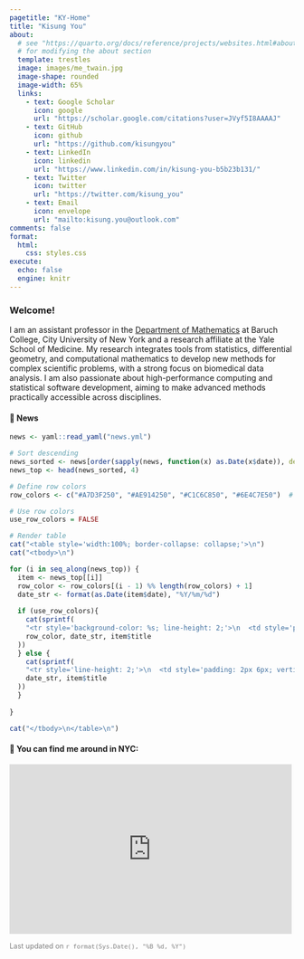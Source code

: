 ```yaml
---
pagetitle: "KY-Home"
title: "Kisung You"
about:
  # see "https://quarto.org/docs/reference/projects/websites.html#about"
  # for modifying the about section
  template: trestles
  image: images/me_twain.jpg
  image-shape: rounded
  image-width: 65%
  links:
    - text: Google Scholar
      icon: google
      url: "https://scholar.google.com/citations?user=JVyf5I8AAAAJ"
    - text: GitHub
      icon: github
      url: "https://github.com/kisungyou"
    - text: LinkedIn
      icon: linkedin
      url: "https://www.linkedin.com/in/kisung-you-b5b23b131/"
    - text: Twitter
      icon: twitter
      url: "https://twitter.com/kisung_you"
    - text: Email
      icon: envelope
      url: "mailto:kisung.you@outlook.com"
comments: false
format:
  html:
    css: styles.css
execute:
  echo: false
  engine: knitr
---
```


::: column-page

### Welcome!


I am an assistant professor in the [Department of Mathematics](https://mfeapp.baruch.cuny.edu/math/) at Baruch College, City University of New York and a research affiliate at the Yale School of Medicine.  My research integrates tools from statistics, differential geometry, and computational mathematics to develop new methods for complex scientific problems, with a strong focus on biomedical data analysis. I am also passionate about high-performance computing and statistical software development, aiming to make advanced methods practically accessible across disciplines.

#### 📰 News

<div style="margin-top: 1.0em;">
```r
news <- yaml::read_yaml("news.yml")

# Sort descending
news_sorted <- news[order(sapply(news, function(x) as.Date(x$date)), decreasing = TRUE)]
news_top <- head(news_sorted, 4)

# Define row colors
row_colors <- c("#A7D3F250", "#AE914250", "#C1C6C850", "#6E4C7E50")  # as many as you need

# Use row colors
use_row_colors = FALSE

# Render table
cat("<table style='width:100%; border-collapse: collapse;'>\n")
cat("<tbody>\n")

for (i in seq_along(news_top)) {
  item <- news_top[[i]]
  row_color <- row_colors[(i - 1) %% length(row_colors) + 1]
  date_str <- format(as.Date(item$date), "%Y/%m/%d")
  
  if (use_row_colors){
    cat(sprintf(
    "<tr style='background-color: %s; line-height: 2;'>\n  <td style='padding: 2px 6px; vertical-align: top; width: 100px;'><strong>%s</strong></td>\n  <td style='padding: 2px 6px;'>%s</td>\n</tr>\n",
    row_color, date_str, item$title
  ))  
  } else {
    cat(sprintf(
    "<tr style='line-height: 2;'>\n  <td style='padding: 2px 6px; vertical-align: top; width: 100px;'><strong>%s</strong></td>\n  <td style='padding: 2px 6px;'>%s</td>\n</tr>\n",
    date_str, item$title
  ))
  }
  
}

cat("</tbody>\n</table>\n")
```
</div>

#### 📍 You can find me around in NYC:

<div style="margin-top: 1.0em;">
<iframe src="https://www.google.com/maps/embed?pb=!1m18!1m12!1m3!1d3022.9773290899484!2d-73.98584178878957!3d40.740524371269956!2m3!1f0!2f0!3f0!3m2!1i1024!2i768!4f13.1!3m3!1m2!1s0x89c259a7550271dd%3A0xec88233d3a5d270f!2sBaruch%20College!5e0!3m2!1sen!2sus!4v1692141431588!5m2!1sen!2sus" width="99%" height="300px" style="border:0;" allowfullscreen="" loading="lazy" referrerpolicy="no-referrer-when-downgrade"></iframe>
</div>


<span style="font-size: 0.9em; color: gray;">
Last updated on `r format(Sys.Date(), "%B %d, %Y")`
</span>

:::
